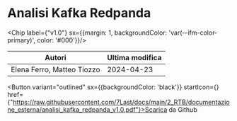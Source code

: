 

# Analisi Kafka Redpanda

<Chip label={"v1.0"} sx={{margin: 1, backgroundColor: 'var(--ifm-color-primary)', color: '#000'}}/>



|          Autori          |Ultima modifica|
|--------------------------|---------------|
|Elena Ferro, Matteo Tiozzo|   2024-04-23  |

<Button variant="outlined" sx={{backgroundColor: 'black'}} startIcon={<GithubIcon />} href={"https://raw.githubusercontent.com/7Last/docs/main/2_RTB/documentazione_esterna/analisi_kafka_redpanda_v1.0.pdf"}>Scarica da Github</Button>